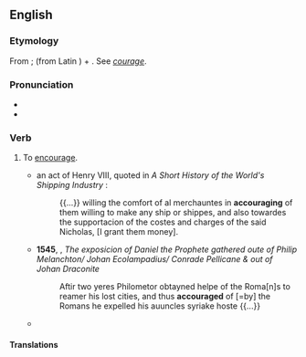 ==English==

===Etymology===
From {{der|en|fro|acoragier}}; {{m|fro|à}} (from Latin {{m|la|ad}}) + {{m|fro|corage}}. See ''[[courage]]''.

===Pronunciation===
* {{IPA|en|/əˈkɜɹɪd͡ʒ/|/əˈkʌɹɪd͡ʒ/}}
* {{audio|en|en-us-accourage.ogg|Audio (US)}}

===Verb===
{{en-verb}}

# {{lb|en|obsolete}} To [[encourage]].
#* {{circa|1540}} an act of Henry VIII, quoted in ''A Short History of the World's Shipping Industry'' {{ISBN|1136606319}}:
#*: {{...}} willing the comfort of al merchauntes in '''accouraging''' of them willing to make any ship or shippes, and also towardes the supportacion of the costes and charges of the said Nicholas, [I grant them money].
#* '''1545''', {{w|George Joye}}, ''The exposicion of Daniel the Prophete gathered oute of Philip Melanchton/ Johan Ecolampadius/ Conrade Pellicane & out of Johan Draconite''
#*: Aftir two yeres Philometor obtayned helpe of the Roma[n]s to reamer his lost cities, and thus '''accouraged''' of [=by] the Romans he expelled his auuncles syriake hoste {{...}}
#* {{RQ:Spenser Faerie Queene|2|8|verse=34|passage=But he endevored with ſpeaches milde <br><br>Her to recomfort, and '''accourage''' bold, <br>Bidding her feare no more her foeman vilde, <br>Nor doubt himſelfe: and who he was her told: <br>Yet all that could not from affright her hold, <br>Ne to recomfort her at all prevayld; <br>For her faint hart was with the froſen cold <br>Benumbd ſo inly, that her wits nigh fayld, <br>And all her ſences with abaſhment quite were quayld.}}

====Translations====
{{trans-see|encourage}}